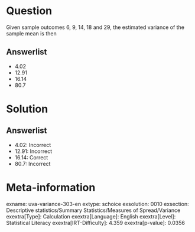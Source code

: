 Question
========

Given sample outcomes 6, 9, 14, 18 and 29, the estimated variance of the sample mean is then

Answerlist
----------

* 4.02
* 12.91
* 16.14
* 80.7

Solution
========

Answerlist
----------

* 4.02: Incorrect
* 12.91: Incorrect
* 16.14: Correct
* 80.7: Incorrect

Meta-information
================
exname: uva-variance-303-en
extype: schoice
exsolution: 0010
exsection: Descriptive statistics/Summary Statistics/Measures of Spread/Variance
exextra[Type]: Calculation
exextra[Language]: English
exextra[Level]: Statistical Literacy
exextra[IRT-Difficulty]: 4.359
exextra[p-value]: 0.0356
